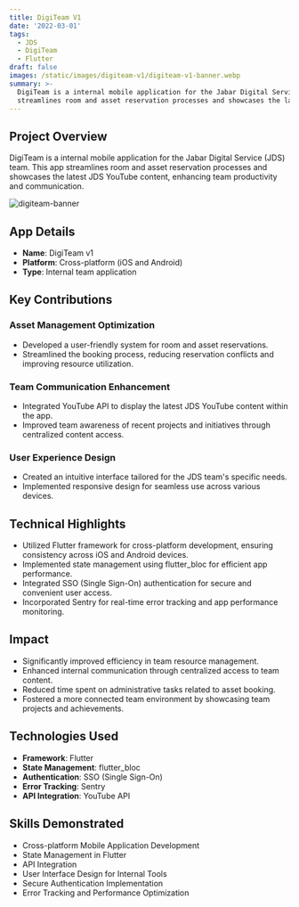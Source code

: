 ```yaml
---
title: DigiTeam V1
date: '2022-03-01'
tags:
  - JDS
  - DigiTeam
  - Flutter
draft: false
images: /static/images/digiteam-v1/digiteam-v1-banner.webp
summary: >-
  DigiTeam is a internal mobile application for the Jabar Digital Service (JDS) team. This app
  streamlines room and asset reservation processes and showcases the latest JDS YouTube content ...
---
```


## Project Overview

DigiTeam is a internal mobile application for the Jabar Digital Service (JDS) team. This app
streamlines room and asset reservation processes and showcases the latest JDS YouTube content,
enhancing team productivity and communication.

![digiteam-banner](/static/images/digiteam-v1/digiteam-v1-banner.png)

## App Details

- **Name**: DigiTeam v1
- **Platform**: Cross-platform (iOS and Android)
- **Type**: Internal team application

## Key Contributions

### Asset Management Optimization

- Developed a user-friendly system for room and asset reservations.
- Streamlined the booking process, reducing reservation conflicts and improving resource
  utilization.

### Team Communication Enhancement

- Integrated YouTube API to display the latest JDS YouTube content within the app.
- Improved team awareness of recent projects and initiatives through centralized content access.

### User Experience Design

- Created an intuitive interface tailored for the JDS team's specific needs.
- Implemented responsive design for seamless use across various devices.

## Technical Highlights

- Utilized Flutter framework for cross-platform development, ensuring consistency across iOS and
  Android devices.
- Implemented state management using flutter_bloc for efficient app performance.
- Integrated SSO (Single Sign-On) authentication for secure and convenient user access.
- Incorporated Sentry for real-time error tracking and app performance monitoring.

## Impact

- Significantly improved efficiency in team resource management.
- Enhanced internal communication through centralized access to team content.
- Reduced time spent on administrative tasks related to asset booking.
- Fostered a more connected team environment by showcasing team projects and achievements.

## Technologies Used

- **Framework**: Flutter
- **State Management**: flutter_bloc
- **Authentication**: SSO (Single Sign-On)
- **Error Tracking**: Sentry
- **API Integration**: YouTube API

## Skills Demonstrated

- Cross-platform Mobile Application Development
- State Management in Flutter
- API Integration
- User Interface Design for Internal Tools
- Secure Authentication Implementation
- Error Tracking and Performance Optimization
